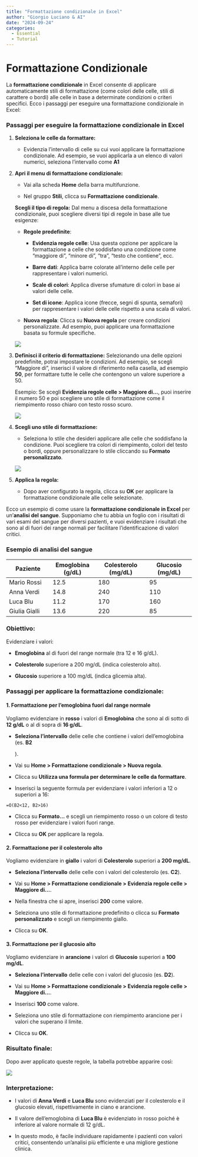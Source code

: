 ```yaml
---
title: "Formattazione condizionale in Excel"
author: "Giorgio Luciano & AI"
date: "2024-09-24"
categories: 
  - Essential
  - Tutorial
---
```


# Formattazione Condizionale

La **formattazione condizionale** in Excel consente di applicare automaticamente stili di formattazione (come colori delle celle, stili di carattere o bordi) alle celle in base a determinate condizioni o criteri specifici. Ecco i passaggi per eseguire una formattazione condizionale in Excel:

### Passaggi per eseguire la formattazione condizionale in Excel

1.  **Seleziona le celle da formattare:**

    -   Evidenzia l'intervallo di celle su cui vuoi applicare la formattazione condizionale. Ad esempio, se vuoi applicarla a un elenco di valori numerici, seleziona l'intervallo come **A1**

2.  **Apri il menu di formattazione condizionale:**

    -   Vai alla scheda **Home** della barra multifunzione.

    -   Nel gruppo **Stili**, clicca su **Formattazione condizionale**.

    **Scegli il tipo di regola:** Dal menu a discesa della formattazione condizionale, puoi scegliere diversi tipi di regole in base alle tue esigenze:

    -   **Regole predefinite**:

        -   **Evidenzia regole celle**: Usa questa opzione per applicare la formattazione a celle che soddisfano una condizione come "maggiore di", "minore di", "tra", "testo che contiene", ecc.

        -   **Barre dati**: Applica barre colorate all'interno delle celle per rappresentare i valori numerici.

        -   **Scale di colori**: Applica diverse sfumature di colori in base ai valori delle celle.

        -   **Set di icone**: Applica icone (frecce, segni di spunta, semafori) per rappresentare i valori delle celle rispetto a una scala di valori.

    -   **Nuova regola**: Clicca su **Nuova regola** per creare condizioni personalizzate. Ad esempio, puoi applicare una formattazione basata su formule specifiche.

    ![](images/Excel_fig2.png)

3.  **Definisci il criterio di formattazione:** Selezionando una delle opzioni predefinite, potrai impostare le condizioni. Ad esempio, se scegli "Maggiore di", inserisci il valore di riferimento nella casella, ad esempio **50**, per formattare tutte le celle che contengono un valore superiore a 50.

    Esempio: Se scegli **Evidenzia regole celle \> Maggiore di...**, puoi inserire il numero 50 e poi scegliere uno stile di formattazione come il riempimento rosso chiaro con testo rosso scuro.

    ![](images/Excel_fig4.png)

4.  **Scegli uno stile di formattazione:**

    -   Seleziona lo stile che desideri applicare alle celle che soddisfano la condizione. Puoi scegliere tra colori di riempimento, colori del testo o bordi, oppure personalizzare lo stile cliccando su **Formato personalizzato**.

    ![](images/Excel_fig5.png)

5.  **Applica la regola:**

    -   Dopo aver configurato la regola, clicca su **OK** per applicare la formattazione condizionale alle celle selezionate.

Ecco un esempio di come usare la **formattazione condizionale in Excel** per un'**analisi del sangue**. Supponiamo che tu abbia un foglio con i risultati di vari esami del sangue per diversi pazienti, e vuoi evidenziare i risultati che sono al di fuori dei range normali per facilitare l'identificazione di valori critici.

### Esempio di analisi del sangue

| **Paziente**  | **Emoglobina (g/dL)** | **Colesterolo (mg/dL)** | **Glucosio (mg/dL)** |
|-----------------|------------------|--------------------|------------------|
| Mario Rossi   | 12.5                  | 180                     | 95                   |
| Anna Verdi    | 14.8                  | 240                     | 110                  |
| Luca Blu      | 11.2                  | 170                     | 160                  |
| Giulia Gialli | 13.6                  | 220                     | 85                   |

### Obiettivo:

Evidenziare i valori:

-   **Emoglobina** al di fuori del range normale (tra 12 e 16 g/dL).

-   **Colesterolo** superiore a 200 mg/dL (indica colesterolo alto).

-   **Glucosio** superiore a 100 mg/dL (indica glicemia alta).

### Passaggi per applicare la formattazione condizionale:

#### 1. Formattazione per l'emoglobina fuori dal range normale

Vogliamo evidenziare in **rosso** i valori di **Emoglobina** che sono al di sotto di **12 g/dL** o al di sopra di **16 g/dL**.

-   **Seleziona l'intervallo** delle celle che contiene i valori dell'emoglobina (es. **B2**

    ).

-   Vai su **Home \> Formattazione condizionale \> Nuova regola**.

-   Clicca su **Utilizza una formula per determinare le celle da formattare**.

-   Inserisci la seguente formula per evidenziare i valori inferiori a 12 o superiori a 16:

`=O(B2<12, B2>16)`

-   Clicca su **Formato...** e scegli un riempimento rosso o un colore di testo rosso per evidenziare i valori fuori range.

-   Clicca su **OK** per applicare la regola.

#### 2. Formattazione per il colesterolo alto

Vogliamo evidenziare in **giallo** i valori di **Colesterolo** superiori a **200 mg/dL**.

-   **Seleziona l'intervallo** delle celle con i valori del colesterolo (es. **C2**).

-   Vai su **Home \> Formattazione condizionale \> Evidenzia regole celle \> Maggiore di...**.

-   Nella finestra che si apre, inserisci **200** come valore.

-   Seleziona uno stile di formattazione predefinito o clicca su **Formato personalizzato** e scegli un riempimento giallo.

-   Clicca su **OK**.

#### 3. Formattazione per il glucosio alto

Vogliamo evidenziare in **arancione** i valori di **Glucosio** superiori a **100 mg/dL**.

-   **Seleziona l'intervallo** delle celle con i valori del glucosio (es. **D2**).

-   Vai su **Home \> Formattazione condizionale \> Evidenzia regole celle \> Maggiore di...**.

-   Inserisci **100** come valore.

-   Seleziona uno stile di formattazione con riempimento arancione per i valori che superano il limite.

-   Clicca su **OK**.

### Risultato finale:

Dopo aver applicato queste regole, la tabella potrebbe apparire così:

![](images/Excel_fig7.png)

### Interpretazione:

-   I valori di **Anna Verdi** e **Luca Blu** sono evidenziati per il colesterolo e il glucosio elevati, rispettivamente in ciano e arancione.

-   Il valore dell'emoglobina di **Luca Blu** è evidenziato in rosso poiché è inferiore al valore normale di 12 g/dL.

-   In questo modo, è facile individuare rapidamente i pazienti con valori critici, consentendo un'analisi più efficiente e una migliore gestione clinica.
